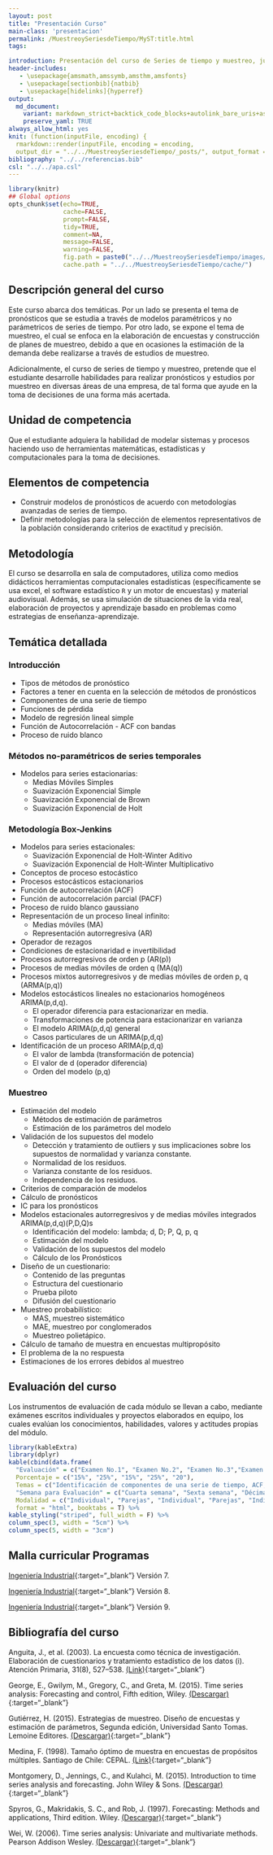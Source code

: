```yaml
---
layout: post
title: "Presentación Curso"
main-class: 'presentacion'
permalink: /MuestreoySeriesdeTiempo/MyST:title.html
tags:

introduction: Presentación del curso de Series de tiempo y muestreo, junto con la exposición de la metodología, evaluación del curso y generalidades a tener en cuenta
header-includes:
   - \usepackage{amsmath,amssymb,amsthm,amsfonts}
   - \usepackage[sectionbib]{natbib}
   - \usepackage[hidelinks]{hyperref}
output:
  md_document:
    variant: markdown_strict+backtick_code_blocks+autolink_bare_uris+ascii_identifiers+tex_math_single_backslash
    preserve_yaml: TRUE
always_allow_html: yes   
knit: (function(inputFile, encoding) {
  rmarkdown::render(inputFile, encoding = encoding,
  output_dir = "../../MuestreoySeriesdeTiempo/_posts/", output_format = "all"  ) })
bibliography: "../../referencias.bib"
csl: "../../apa.csl"
---
```


```r
library(knitr)
## Global options
opts_chunk$set(echo=TRUE,
               cache=FALSE,
               prompt=FALSE,
               tidy=TRUE,
               comment=NA,
               message=FALSE,
               warning=FALSE,
               fig.path = paste0("../../MuestreoySeriesdeTiempo/images/", "Presentacion"),
               cache.path = "../../MuestreoySeriesdeTiempo/cache/")

```

## Descripción general del curso
Este curso abarca dos temáticas. Por un lado se presenta el tema de pronósticos que se estudia a través de modelos paramétricos y no parámetricos de series de tiempo. Por otro lado, se expone el tema de muestreo, el cual se enfoca en la elaboración de encuestas y construcción de planes de muestreo, debido a que en ocasiones la estimación de la demanda debe realizarse a través de estudios de muestreo.

Adicionalmente, el curso de series de tiempo y muestreo, pretende que el estudiante desarrolle habilidades para realizar pronósticos y estudios por muestreo en diversas áreas de una empresa, de tal forma que ayude en la toma de decisiones de una forma más acertada.	

## Unidad de competencia

Que el estudiante adquiera la habilidad de modelar sistemas y procesos haciendo uso de herramientas matemáticas, estadísticas y computacionales para la toma de decisiones.

## Elementos de competencia
* Construir modelos de pronósticos de acuerdo con metodologías avanzadas de series de tiempo.
* Definir metodologías para la selección de elementos representativos de la población considerando criterios de exactitud y precisión.

## Metodología
El curso se desarrolla en sala de computadores, utiliza como medios didácticos herramientas computacionales estadísticas (específicamente se usa excel, el software estadístico <code>R</code> y un motor de encuestas) y material audiovisual. Además, se usa simulación de situaciones de la vida real, elaboración de proyectos y aprendizaje basado en problemas como estrategias de enseñanza-aprendizaje.

## Temática detallada

### Introducción
* Tipos de métodos de pronóstico
* Factores a tener en cuenta en la selección de métodos de pronósticos
* Componentes de una serie de tiempo
* Funciones de pérdida
* Modelo de regresión lineal simple
* Función de Autocorrelación - ACF con bandas
* Proceso de ruido blanco

### Métodos no-paramétricos de series temporales
* Modelos para series estacionarias: 
  * Medias Móviles Simples 
  * Suavización Exponencial Simple
  * Suavización Exponencial de Brown
  * Suavización Exponencial de Holt
  
### Metodología Box-Jenkins
* Modelos para series estacionales: 
  * Suavización Exponencial de Holt-Winter Aditivo
  * Suavización Exponencial de Holt-Winter Multiplicativo
* Conceptos de proceso estocástico
* Procesos estocásticos estacionarios
* Función de autocorrelación (ACF)
* Función de autocorrelación parcial (PACF) 
* Proceso de ruido blanco gaussiano
* Representación de un proceso lineal infinito: 
  * Medias móviles (MA)
  * Representación autorregresiva (AR)
* Operador de rezagos
* Condiciones de estacionaridad e invertibilidad
* Procesos autorregresivos de orden p (AR(p))
* Procesos de medias móviles de orden q (MA(q))
* Procesos mixtos autorregresivos y de medias móviles de orden p, q (ARMA(p,q))
* Modelos estocásticos lineales no estacionarios homogéneos ARIMA(p,d,q). 
  * El operador diferencia para estacionarizar en media. 
  * Transformaciones de potencia para estacionarizar en varianza
  * El modelo ARIMA(p,d,q) general
  * Casos particulares de un ARIMA(p,d,q)
* Identificación de un proceso ARIMA(p,d,q)
  * El valor de lambda (transformación de potencia)
  * El valor de d (operador diferencia)
  * Orden del modelo (p,q)

### Muestreo
* Estimación del modelo
  * Métodos de estimación de parámetros
  * Estimación de los parámetros del modelo
* Validación de los supuestos del modelo
  * Detección y tratamiento de outliers y sus implicaciones sobre los supuestos de normalidad y varianza constante. 
  * Normalidad de los residuos.
  * Varianza constante de los residuos. 
  * Independencia de los residuos.
* Criterios de comparación de modelos
* Cálculo de pronósticos
* IC para los pronósticos
* Modelos estacionales autorregresivos y de medias móviles integrados ARIMA(p,d,q)(P,D,Q)s
  * Identificación del modelo: lambda; d, D; P, Q, p, q
  * Estimación del modelo
  * Validación de los supuestos del modelo
  * Cálculo de los Pronósticos
* Diseño de un cuestionario:
  * Contenido de las preguntas
  * Estructura del cuestionario
  * Prueba piloto
  * Difusión del cuestionario
* Muestreo probabilístico: 
  * MAS, muestreo sistemático
  * MAE, muestreo por conglomerados
  * Muestreo polietápico.
* Cálculo de tamaño de muestra en encuestas multipropósito
* El problema de la no respuesta
* Estimaciones de los errores debidos al muestreo


## Evaluación del curso
Los instrumentos de evaluación de cada módulo se llevan a cabo, mediante exámenes escritos individuales y proyectos elaborados en equipo, los cuales evalúan los conocimientos, habilidades, valores y actitudes propias del módulo.

```r
library(kableExtra)
library(dplyr)
kable(cbind(data.frame(
  "Evaluación" = c("Examen No.1", "Examen No.2", "Examen No.3","Examen No.4", "Trabajo")),
  Porcentaje = c("15%", "25%", "15%", "25%", "20"),
  Temas = c("Identificación de componentes de una serie de tiempo, ACF, funciones de pérdida y modelo de regresión lineal simple", "Métodos no-paramétricos de series temporales", "Identificación de procesos ARIMA(p,d,q)", "Modelos Box-Jenkins", "Trabajo de muestreo"),
  "Semana para Evaluación" = c("Cuarta semana", "Sexta semana", "Décima semana", "Duodécima semana", "Décimo sexta semana"),
  Modalidad = c("Individual", "Parejas", "Individual", "Parejas", "Individual, Parejas, Grupal")),
  format = "html", booktabs = T) %>%
kable_styling("striped", full_width = F) %>%
column_spec(3, width = "5cm") %>%
column_spec(5, width = "3cm") 


```

## Malla curricular Programas

[Ingeniería Industrial](https://sites.google.com/site/mallasingindustrial/_/rsrc/1467895226507/version-8-estudiantes-2011-1-a-201-1/Malla%20versi%C3%B3n%207%20Ing%20Industrial.png){:target="_blank"} Versión 7.

[Ingeniería Industrial](https://sites.google.com/site/mallasingindustrial/_/rsrc/1467895226323/version-8-estudiantes-2011-1-a-201/Malla%20versi%C3%B3n%208%20Ing%20Industrial.png){:target="_blank"} Versión 8.

[Ingeniería Industrial](https://sites.google.com/site/mallasingindustrial/_/rsrc/1467895228876/home/Malla%20versi%C3%B3n%209%20Ing%20Industrial.png){:target="_blank"} Versión 9.

## Bibliografía del curso

Anguita, J., et al. (2003). La encuesta como técnica de investigación. Elaboración de cuestionarios y tratamiento estadı́stico de los datos (i). Atención Primaria, 31(8), 527–538.
[(Link)](https://www.sciencedirect.com/science/article/pii/S0212656703707288){:target="_blank"}

George, E., Gwilym, M., Gregory, C., and Greta, M. (2015). Time series analysis: Forecasting and control, Fifth edition, Wiley. [(Descargar)](http://booksdl.org/get.php?md5=bb617eac4cb4ec545575a49dbd7825dd){:target="_blank"}

Gutiérrez, H. (2015). Estrategias de muestreo. Diseño de encuestas y estimación de parámetros, Segunda edición, Universidad Santo Tomas. Lemoine Editores. [(Descargar)](http://booksdl.org/get.php?md5=f1583a4d5c882fd2c5bb7049b40cd081){:target="_blank"}

Medina, F. (1998). Tamaño óptimo de muestra en encuestas de propósitos múltiples. Santiago de Chile: CEPAL.
[(Link)](http://www.intranus.net/archivos/Tamanooptimomuestraencueestas.pdf){:target="_blank"}

Montgomery, D., Jennings, C., and Kulahci, M. (2015). Introduction to time series analysis and forecasting. John Wiley & Sons.
[(Descargar)](http://booksdl.org/get.php?md5=43cada32a445b5c0321ba21f2a95d3d3){:target="_blank"}

Spyros, G., Makridakis, S. C., and Rob, J. (1997). Forecasting: Methods and applications, Third edition. Wiley. [(Descargar)](http://booksdl.org/get.php?md5=c5ff1e3372ad7f7b8bfb65ed4dfb0674){:target="_blank"}

Wei, W. (2006). Time series analysis: Univariate and multivariate methods. Pearson Addison Wesley.
[(Descargar)](http://booksdl.org/get.php?md5=A1A8148B4F28DE0AE6574E8B1134BCB6){:target="_blank"}

